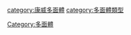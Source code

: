 {{catmore|卡塔蘭立體}}
[[Category:多面體|Category:多面體]]
[[category:康威多面體|category:康威多面體]]
[[category:多面體類型|category:多面體類型]]